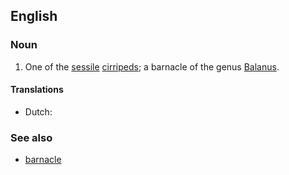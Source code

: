 ==English==

===Noun===
{{en-noun|sg=[[acorn]]-[[shell]]}}

# {{zoology}} One of the [[sessile]] [[cirripeds]]; a barnacle of the genus [[Balanus]].

====Translations====
{{trans-top|barnacle of the genus Balanus}}
* Dutch: {{t|nl|zeepok|m}}
{{trans-mid}}
{{trans-bottom}}

===See also===
* [[barnacle]]